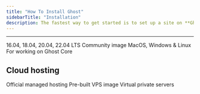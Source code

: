 ```yaml
---
title: "How To Install Ghost"
sidebarTitle: "Installation"
description: The fastest way to get started is to set up a site on **Ghost(Pro)**. If you're running a self-hosted instance, we strongly recommend an Ubuntu server with at least 1GB of memory to run Ghost.
---
```


***

<CardGroup cols={3}>
  <Card title="Ubuntu" img="/images/68d12c6e-ubuntu-logo.svg" href="/install/ubuntu/" >
    16.04, 18.04, 20.04, 22.04 LTS
  </Card>
  <Card title="Docker" img="/images/4cf2b2dd-docker-logo.svg" href="/install/docker/" >
    Community image
  </Card>
  <Card title="Local install" img="/images/2bef395e-local_hufd41d0e39e6a56af2fade6d8e93ee88b_4742_432x0_resize_q100_h2_box_3.webp" href="/install/local/" >
    MacOS, Windows & Linux
  </Card>
  <Card title="Install from source" img="/images/10a9ccc0-source.svg" href="/install/source/" >
    For working on Ghost Core
  </Card>
</CardGroup>

## Cloud hosting

<CardGroup cols={3}>
  <Card title="Ghost(Pro)" img="/images/8e9b8c2f-pro-logo.svg" href="https://ghost.org/pricing/" >
    Official managed hosting
  </Card>
  <Card title="Digital Ocean" img="/images/b5a6f6ec-digitalocean-logo.svg" href="/install/digitalocean/" >
    Pre-built VPS image
  </Card>
  <Card title="Linode" img="/images/73849ab7-linode-logo.svg" href="/install/linode/" >
    Virtual private servers
  </Card>
</CardGroup>